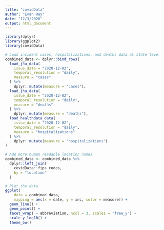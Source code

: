 ```yaml
---
title: "covidData"
author: "Evan Ray"
date: "12/3/2020"
output: html_document
---
```


```r
library(dplyr)
library(ggplot2)
library(covidData)
```

```r
# Load incident cases, hospitalizations, and deaths data at state level
combined_data <- dplyr::bind_rows(
  load_jhu_data(
    issue_date = "2020-12-02",
    temporal_resolution = "daily",
    measure = "cases"
  ) %>%
    dplyr::mutate(measure = "cases"),
  load_jhu_data(
    issue_date = "2020-12-02",
    temporal_resolution = "daily",
    measure = "deaths"
  ) %>%
    dplyr::mutate(measure = "deaths"),
  load_healthdata_data(
    issue_date = "2020-12-02",
    temporal_resolution = "daily",
    measure = "hospitalizations"
  ) %>%
    dplyr::mutate(measure = "hospitalizations")
)
```

```r
# Add more human readable location names
combined_data <- combined_data %>%
  dplyr::left_join(
    covidData::fips_codes,
    by = "location"
  )
```

```r
# Plot the data
ggplot(
    data = combined_data,
    mapping = aes(x = date, y = inc, color = measure)) +
  geom_line() +
  geom_point() +
  facet_wrap( ~ abbreviation, ncol = 3, scales = "free_y") +
  scale_y_log10() +
  theme_bw()
```
